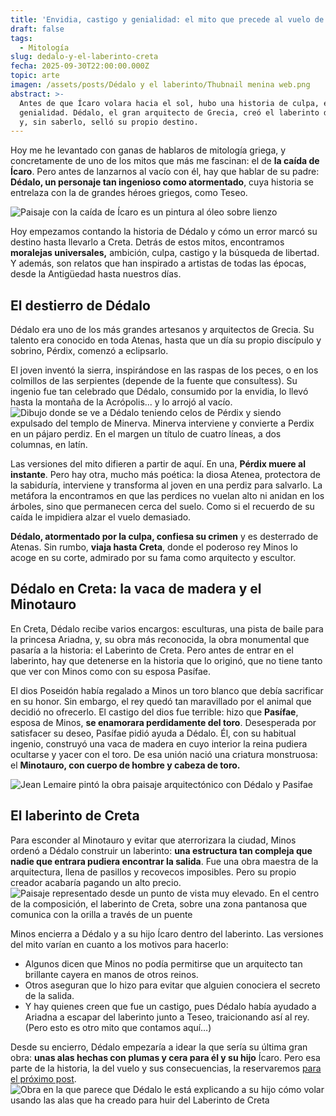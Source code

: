```yaml
---
title: 'Envidia, castigo y genialidad: el mito que precede al vuelo de Ícaro'
draft: false
tags:
  - Mitología
slug: dedalo-y-el-laberinto-creta
fecha: 2025-09-30T22:00:00.000Z
topic: arte
imagen: /assets/posts/Dédalo y el laberinto/Thubnail menina web.png
abstract: >-
  Antes de que Ícaro volara hacia el sol, hubo una historia de culpa, envidia y
  genialidad. Dédalo, el gran arquitecto de Grecia, creó el laberinto de Creta
  y, sin saberlo, selló su propio destino.
---
```


Hoy me he levantado con ganas de hablaros de mitología griega, y concretamente de uno de los mitos que más me fascinan: el de **la caída de Ícaro**. Pero antes de lanzarnos al vacío con él, hay que hablar de su padre: **Dédalo, un personaje tan ingenioso como atormentado**, cuya historia se entrelaza con la de grandes héroes griegos, como Teseo.

![Paisaje con la caída de Ícaro es un pintura al óleo sobre lienzo](</assets/posts/Dédalo y el laberinto/Paisaje con la caída de icaro.webp> "Pieter Brueghel el Viejo, Paisaje con la caída de Ícaro (1554-55)")

Hoy empezamos contando la historia de Dédalo y cómo un error marcó su destino hasta llevarlo a Creta. Detrás de estos mitos, encontramos **moralejas universales,** ambición, culpa, castigo y la búsqueda de libertad. Y además, son relatos que han inspirado a artistas de todas las épocas, desde la Antigüedad hasta nuestros días.

## El destierro de Dédalo

Dédalo era uno de los más grandes artesanos y arquitectos de Grecia. Su talento era conocido en toda Atenas, hasta que un día su propio discípulo y sobrino, Pérdix, comenzó a eclipsarlo.

El joven inventó la sierra, inspirándose en las raspas de los peces, o en los colmillos de las serpientes (depende de la fuente que consultess). Su ingenio fue tan celebrado que Dédalo, consumido por la envidia, lo llevó hasta la montaña de la Acrópolis... y lo arrojó al vacío.![Dibujo donde se ve a Dédalo teniendo celos de Pérdix y siendo expulsado del templo de Minerva. Minerva interviene y convierte a Perdix en un pájaro perdiz. En el margen un título de cuatro líneas, a dos columnas, en latín.](</assets/posts/Dédalo y el laberinto/Dedalo empujando a Perdix.png> "Minerva convierte a Perdix en un pájaro, Gravado de Crispijn van de Passe (I), 1602 - 1607")

Las versiones del mito difieren a partir de aquí. En una, **Pérdix muere al instante**. Pero hay otra, mucho más poética: la diosa Atenea, protectora de la sabiduría, interviene y transforma al joven en una perdiz para salvarlo. La metáfora la encontramos en que las perdices no vuelan alto ni anidan en los árboles, sino que permanecen cerca del suelo. Como si el recuerdo de su caída le impidiera alzar el vuelo demasiado.

**Dédalo, atormentado por la culpa, confiesa su crimen** y es desterrado de Atenas. Sin rumbo, **viaja hasta Creta**, donde el poderoso rey Minos lo acoge en su corte, admirado por su fama como arquitecto y escultor.

## Dédalo en Creta: la vaca de madera y el Minotauro

En Creta, Dédalo recibe varios encargos: esculturas, una pista de baile para la princesa Ariadna, y, su obra más reconocida, la obra monumental que pasaría a la historia: el Laberinto de Creta. Pero antes de entrar en el laberinto, hay que detenerse en la historia que lo originó, que no tiene tanto que ver con Minos como con su esposa Pasífae.

El dios Poseidón había regalado a Minos un toro blanco que debía sacrificar en su honor. Sin embargo, el rey quedó tan maravillado por el animal que decidió no ofrecerlo. El castigo del dios fue terrible: hizo que **Pasífae**, esposa de Minos, **se enamorara perdidamente del toro**. Desesperada por satisfacer su deseo, Pasífae pidió ayuda a Dédalo. Él, con su habitual ingenio, construyó una vaca de madera en cuyo interior la reina pudiera ocultarse y yacer con el toro. De esa unión nació una criatura monstruosa: el **Minotauro, con cuerpo de hombre y cabeza de toro.**

![Jean Lemaire pintó la obra paisaje arquitectónico con Dédalo y Pasifae](</assets/posts/Dédalo y el laberinto/image (1).webp> "Jean Lemaire, Paisaje arquitectónico con Dédalo y Pasifae (c. 1640 - 1645)")

## El laberinto de Creta

Para esconder al Minotauro y evitar que aterrorizara la ciudad, Minos ordenó a Dédalo construir un laberinto: **una estructura tan compleja que nadie que entrara pudiera encontrar la salida**. Fue una obra maestra de la arquitectura, llena de pasillos y recovecos imposibles. Pero su propio creador acabaría pagando un alto precio.![Paisaje representado desde un punto de vista muy elevado. En el centro de la composición, el laberinto de Creta, sobre una zona pantanosa que comunica con la orilla a través de un puente](</assets/posts/Dédalo y el laberinto/El laberinto de Creta.webp> "El laberinto de Creta (Aguafuerte sobre papel) 1558")

Minos encierra a Dédalo y a su hijo Ícaro dentro del laberinto. Las versiones del mito varían en cuanto a los motivos para hacerlo:

* Algunos dicen que Minos no podía permitirse que un arquitecto tan brillante cayera en manos de otros reinos.
* Otros aseguran que lo hizo para evitar que alguien conociera el secreto de la salida.
* Y hay quienes creen que fue un castigo, pues Dédalo había ayudado a Ariadna a escapar del laberinto junto a Teseo, traicionando así al rey. (Pero esto es otro mito que contamos aquí…)

Desde su encierro, Dédalo empezaría a idear la que sería su última gran obra: **unas alas hechas con plumas y cera para él y su hijo** Ícaro. Pero esa parte de la historia, la del vuelo y sus consecuencias, la reservaremos [para el próximo post](https://www.lameninaperdida.art/posts/el-vuelo-de-icaro).![Obra en la que parece que Dédalo le está explicando a su hijo cómo volar usando las alas que ha creado para huir del Laberinto de Creta](</assets/posts/Dédalo y el laberinto/van dyck.webp> "Anthony van Dyck, Dédalo e Ícaro (c. 1620)")
